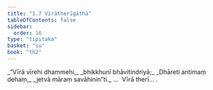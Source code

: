 ```yaml
---
title: "1.7 Vīrātherīgāthā"
tableOfContents: false
sidebar:
  order: 16
type: "tipitaka"
basket: "su"
book: "th2"
---
```



<DynamicBreadcrumb />

<Division number="7" book="th2" bookNo="19" page="378">

<Paragraph number="14" type="verses" book="th2">
_“Vīrā vīrehi dhammehi,_  
_bhikkhunī bhāvitindriyā;_  
_Dhāreti antimaṃ dehaṃ,_  
_jetvā māraṃ savāhinin”ti._  


</Paragraph>
</Division>

<Paragraph number="15" type="center" book="th2">
…  Vīrā therī… .
</Paragraph>